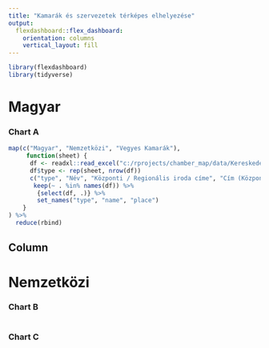 ```yaml
---
title: "Kamarák és szervezetek térképes elhelyezése"
output: 
  flexdashboard::flex_dashboard:
    orientation: columns
    vertical_layout: fill
---
```


```r
library(flexdashboard)
library(tidyverse)
```

# Magyar

### Chart A

```r
map(c("Magyar", "Nemzetközi", "Vegyes Kamarák"),
     function(sheet) {
      df <- readxl::read_excel("c:/rprojects/chamber_map/data/Kereskedelmi szervezetek, kamarák adatbázis.xlsx", sheet = sheet)
      df$type <- rep(sheet, nrow(df))
      c("type", "Név", "Központi / Regionális iroda címe", "Cím (Központi Iroda)", "Cím") %>% 
       keep(~ . %in% names(df)) %>% 
        {select(df, .)} %>% 
        set_names("type", "name", "place")
    }
) %>% 
  reduce(rbind)

```

Column {data-width=350}
-----------------------------------------------------------------------

# Nemzetközi

### Chart B

```r

```

### Chart C

```r

```

